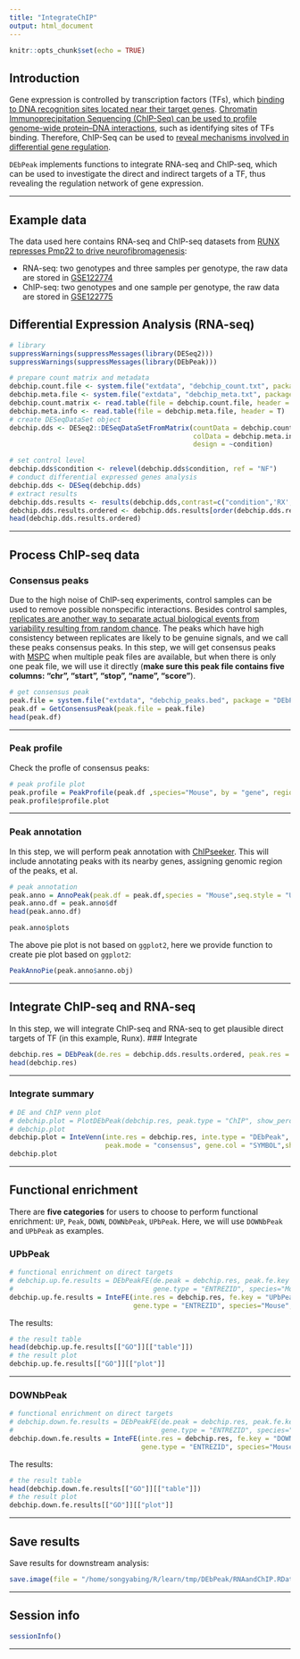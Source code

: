 ```yaml
---
title: "IntegrateChIP"
output: html_document
---
```


```r
knitr::opts_chunk$set(echo = TRUE)
```

## Introduction
Gene expression is controlled by transcription factors (TFs), which [binding to DNA recognition sites located near their target genes](https://www.nature.com/articles/s41467-019-14217-8). [Chromatin Immunoprecipitation Sequencing (ChIP-Seq) can be used to profile genome-wide protein–DNA interactions](https://www.nature.com/articles/nrg2641), such as identifying sites of TFs binding. Therefore, ChIP-Seq can be used to [reveal mechanisms involved in differential gene regulation](https://www.ncbi.nlm.nih.gov/pmc/articles/PMC4614920/).

`DEbPeak` implements functions to integrate RNA-seq and ChIP-seq, which can be used to investigate the direct and indirect targets of a TF, thus revealing the regulation network of gene expression.

<hr />

## Example data
The data used here contains RNA-seq and ChIP-seq datasets from [RUNX represses Pmp22 to drive neurofibromagenesis](https://www.science.org/doi/10.1126/sciadv.aau8389): 

* RNA-seq: two genotypes and three samples per genotype, the raw data are stored in [GSE122774](https://www.ncbi.nlm.nih.gov/geo/query/acc.cgi?acc=GSE122774)
* ChIP-seq: two genotypes and one sample per genotype, the raw data are stored in [GSE122775](https://www.ncbi.nlm.nih.gov/geo/query/acc.cgi?acc=GSE122775)

## Differential Expression Analysis (RNA-seq)
```r
# library
suppressWarnings(suppressMessages(library(DESeq2)))
suppressWarnings(suppressMessages(library(DEbPeak)))

# prepare count matrix and metadata
debchip.count.file <- system.file("extdata", "debchip_count.txt", package = "DEbPeak")
debchip.meta.file <- system.file("extdata", "debchip_meta.txt", package = "DEbPeak")
debchip.count.matrix <- read.table(file = debchip.count.file, header = T, sep = "\t")
debchip.meta.info <- read.table(file = debchip.meta.file, header = T)
# create DESeqDataSet object
debchip.dds <- DESeq2::DESeqDataSetFromMatrix(countData = debchip.count.matrix, 
                                              colData = debchip.meta.info, 
                                              design = ~condition)

# set control level
debchip.dds$condition <- relevel(debchip.dds$condition, ref = "NF")
# conduct differential expressed genes analysis
debchip.dds <- DESeq(debchip.dds)
# extract results
debchip.dds.results <- results(debchip.dds,contrast=c("condition",'RX','NF'))
debchip.dds.results.ordered <- debchip.dds.results[order(debchip.dds.results$log2FoldChange,decreasing = TRUE),]
head(debchip.dds.results.ordered)
```

<hr />

## Process ChIP-seq data
### Consensus peaks
Due to the high noise of ChIP-seq experiments, control samples can be used to remove possible nonspecific interactions. Besides control samples, [replicates are another way to separate actual biological events from variability resulting from random chance](https://www.ncbi.nlm.nih.gov/pmc/articles/PMC3962196/). The peaks which have high consistency between replicates are likely to be genuine signals, and we call these peaks consensus peaks. In this step, we will get consensus peaks with [MSPC](https://genometric.github.io/MSPC/docs/quick_start/) when multiple peak files are available, but when there is only one peak file, we will use it directly (**make sure this peak file contains five columns: "chr", "start", "stop", "name", "score"**).
```r
# get consensus peak
peak.file = system.file("extdata", "debchip_peaks.bed", package = "DEbPeak")
peak.df = GetConsensusPeak(peak.file = peak.file)
head(peak.df)
```

<hr />

### Peak profile
Check the profle of consensus peaks:
```r
# peak profile plot
peak.profile = PeakProfile(peak.df ,species="Mouse", by = "gene", region.type = "body", nbin = 800)
peak.profile$profile.plot
```

<hr />

### Peak annotation
In this step, we will perform peak annotation with [ChIPseeker](https://bioconductor.org/packages/release/bioc/vignettes/ChIPseeker/inst/doc/ChIPseeker.html). This will include annotating peaks with its nearby genes, assigning genomic region of the peaks, et al.
```r
# peak annotation
peak.anno = AnnoPeak(peak.df = peak.df,species = "Mouse",seq.style = "UCSC",up.dist = 20000,down.dist = 20000)
peak.anno.df = peak.anno$df
head(peak.anno.df)
```

```r
peak.anno$plots
```

The above pie plot is not based on `ggplot2`, here we provide function to create pie plot based on `ggplot2`:
```r
PeakAnnoPie(peak.anno$anno.obj)
```

<hr />

## Integrate ChIP-seq and RNA-seq
In this step, we will integrate ChIP-seq and RNA-seq to get plausible direct targets of TF (in this example, Runx).
### Integrate
```r
debchip.res = DEbPeak(de.res = debchip.dds.results.ordered, peak.res = peak.anno.df, peak.anno.key = "Promoter", merge.key="SYMBOL", species = "Mouse")
head(debchip.res)
```

<hr />

### Integrate summary
```r
# DE and ChIP venn plot
# debchip.plot = PlotDEbPeak(debchip.res, peak.type = "ChIP", show_percentage=FALSE)
# debchip.plot
debchip.plot = InteVenn(inte.res = debchip.res, inte.type = "DEbPeak", peak.type = "ChIP", 
                        peak.mode = "consensus", gene.col = "SYMBOL",show_percentage = FALSE)
debchip.plot
```

<hr />

## Functional enrichment
There are **five categories** for users to choose to perform functional enrichment: `UP`, `Peak`, `DOWN`, `DOWNbPeak`, `UPbPeak`. Here, we will use `DOWNbPeak` and `UPbPeak` as examples.

### UPbPeak
```r
# functional enrichment on direct targets
# debchip.up.fe.results = DEbPeakFE(de.peak = debchip.res, peak.fe.key = "UPbPeak", 
#                                   gene.type = "ENTREZID", species="Mouse",save = F)
debchip.up.fe.results = InteFE(inte.res = debchip.res, fe.key = "UPbPeak", inte.type = "DEbPeak",
                               gene.type = "ENTREZID", species="Mouse",save = F)
```

The results:
```r
# the result table
head(debchip.up.fe.results[["GO"]][["table"]])
# the result plot
debchip.up.fe.results[["GO"]][["plot"]]
```

<hr />

### DOWNbPeak
```r
# functional enrichment on direct targets
# debchip.down.fe.results = DEbPeakFE(de.peak = debchip.res, peak.fe.key = "DOWNbPeak", 
#                                     gene.type = "ENTREZID", species="Mouse",save = F)
debchip.down.fe.results = InteFE(inte.res = debchip.res, fe.key = "DOWNbPeak", inte.type = "DEbPeak",
                                 gene.type = "ENTREZID", species="Mouse",save = F)
```

The results:
```r
# the result table
head(debchip.down.fe.results[["GO"]][["table"]])
# the result plot
debchip.down.fe.results[["GO"]][["plot"]]
```

<hr />

## Save results
Save results for downstream analysis:
```r
save.image(file = "/home/songyabing/R/learn/tmp/DEbPeak/RNAandChIP.RData")
```

<hr />

## Session info
```r
sessionInfo()
```

<hr />



